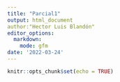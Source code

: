 ```yaml
---
title: "Parcial1"
output: html_document
author:"Hector Luis Blandón"
editor_options:
  markdown:
    mode: gfm
date: '2022-03-24'
---
```


```r
knitr::opts_chunk$set(echo = TRUE)
```

